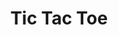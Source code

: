 ---
pagePosition: 3
title: Tic Tac Toe
description: Responsive tic-tac-toe game with the possibility of choosing to view it with a light or dark theme.
image: /src/images/ticTacToe.webp
imageAlt: Tic tac Toe project
loading: eager
codeLink: https://github.com/carlosfrontend/tictactoe-top/
liveLink: https://carlosfrontend.github.io/tictactoe-top/
tags: [
{ name: HTML5, className: devicon-html5-plain colored },
{ name: CSS3, className: devicon-css3-plain colored },
{
name: Javascript,
className: devicon-javascript-plain colored,
},
{ name: Webpack, className: devicon-webpack-plain colored },
]
---
